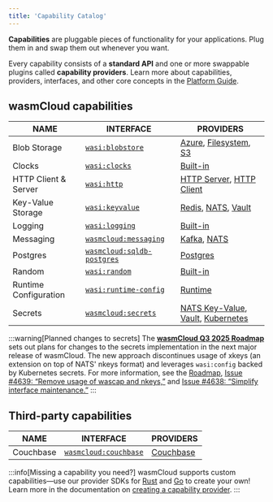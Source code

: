 ```yaml
---
title: 'Capability Catalog'
---
```


**Capabilities** are pluggable pieces of functionality for your applications. Plug them in and swap them out whenever you want.

Every capability consists of a **standard API** and one or more swappable plugins called **capability providers**. Learn more about capabilities, providers, interfaces, and other core concepts in the [Platform Guide](/docs/concepts/index.mdx).

## wasmCloud capabilities

| NAME                  | INTERFACE                                                                                        | PROVIDERS                                                                                                                                                                                                                                                                             |
| --------------------- | ------------------------------------------------------------------------------------------------ | ------------------------------------------------------------------------------------------------------------------------------------------------------------------------------------------------------------------------------------------------------------------------------------- |
| Blob Storage          | [`wasi:blobstore`](https://github.com/WebAssembly/wasi-blobstore)                                | [Azure](https://github.com/orgs/wasmCloud/packages/container/package/blobstore-azure), [Filesystem](https://github.com/orgs/wasmCloud/packages/container/package/blobstore-fs), [S3](https://github.com/orgs/wasmCloud/packages/container/package/blobstore-s3)                       |
| Clocks                | [`wasi:clocks`](https://github.com/WebAssembly/wasi-clocks)                                      | [Built-in](/docs/concepts/providers#built-in-providers)                                                                                                                                                                                                                               |
| HTTP Client & Server  | [`wasi:http`](https://github.com/WebAssembly/wasi-http)                                          | [HTTP Server](https://github.com/orgs/wasmCloud/packages/container/package/http-server), [HTTP Client](https://github.com/orgs/wasmCloud/packages/container/package/http-client)                                                                                                      |
| Key-Value Storage     | [`wasi:keyvalue`](https://github.com/WebAssembly/wasi-keyvalue)                                  | [Redis](https://github.com/orgs/wasmCloud/packages/container/package/keyvalue-redis), [NATS](https://github.com/orgs/wasmCloud/packages/container/package/keyvalue-nats), [Vault](https://github.com/orgs/wasmCloud/packages/container/package/keyvalue-vault)                        |
| Logging               | [`wasi:logging`](https://github.com/WebAssembly/wasi-logging)                                    | [Built-in](/docs/concepts/providers#built-in-providers)                                                                                                                                                                                                                               |
| Messaging             | [`wasmcloud:messaging`](https://github.com/wasmCloud/messaging)                                  | [Kafka](https://github.com/orgs/wasmCloud/packages/container/package/messaging-kafka), [NATS](https://github.com/orgs/wasmCloud/packages/container/package/messaging-nats)                                                                                                            |
| Postgres              | [`wasmcloud:sqldb-postgres`](https://github.com/wasmCloud/wasmCloud/tree/main/wit/postgres)      | [Postgres](https://github.com/wasmCloud/wasmCloud/pkgs/container/sqldb-postgres)                                                                                                                                                                                                      |
| Random                | [`wasi:random`](https://github.com/WebAssembly/wasi-random)                                      | [Built-in](/docs/concepts/providers#built-in-providers)                                                                                                                                                                                                                               |
| Runtime Configuration | [`wasi:runtime-config`](https://github.com/WebAssembly/wasi-runtime-config)                      | [Runtime](https://github.com/wasmCloud/wasmCloud/tree/main/crates/runtime)                                                                                                                                                                                                            |
| Secrets               | [`wasmcloud:secrets`](https://github.com/wasmCloud/wasmCloud/tree/main/crates/secrets-types/wit) | [NATS Key-Value](https://github.com/wasmCloud/wasmCloud/tree/main/crates/secrets-nats-kv), [Vault](https://github.com/wasmCloud/contrib/tree/main/secrets/secrets-vault), [Kubernetes](https://github.com/wasmCloud/contrib/tree/main/secrets/secrets-kubernetes) |

:::warning[Planned changes to secrets]
The [**wasmCloud Q3 2025 Roadmap**](https://github.com/orgs/wasmCloud/projects/7) sets out plans for changes to the secrets implementation in the next major release of wasmCloud. The new approach discontinues usage of xkeys (an extension on top of NATS' nkeys format) and leverages `wasi:config` backed by Kubernetes secrets. For more information, see the [Roadmap](https://github.com/orgs/wasmCloud/projects/7), [Issue #4639: “Remove usage of wascap and nkeys,”](https://github.com/wasmCloud/wasmCloud/issues/4639) and [Issue #4638: “Simplify interface maintenance.”](https://github.com/wasmCloud/wasmCloud/issues/4638)
:::

## Third-party capabilities

| NAME      | INTERFACE                                                                                                      | PROVIDERS                                                                  |
| --------- | -------------------------------------------------------------------------------------------------------------- | -------------------------------------------------------------------------- |
| Couchbase | [`wasmcloud:couchbase`](https://github.com/couchbaselabs/wasmcloud-provider-couchbase/tree/main/wit/couchbase) | [Couchbase](https://github.com/couchbaselabs/wasmcloud-provider-couchbase) |

:::info[Missing a capability you need?]
wasmCloud supports custom capabilities&mdash;use our provider SDKs for [Rust](https://crates.io/crates/wasmcloud-provider-sdk) and [Go](https://github.com/wasmCloud/provider-sdk-go) to create your own! Learn more in the documentation on [creating a capability provider](/docs/developer/providers/).
:::
